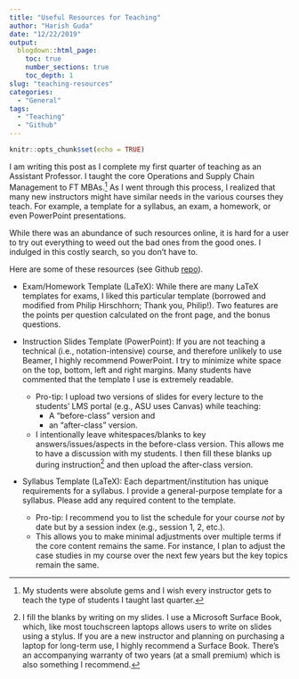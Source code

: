 ```yaml
---
title: "Useful Resources for Teaching"
author: "Harish Guda"
date: "12/22/2019"
output:
  blogdown::html_page:
    toc: true
    number_sections: true
    toc_depth: 1
slug: "teaching-resources"
categories: 
  - "General"
tags: 
  - "Teaching"
  - "Github"
---
```


```r
knitr::opts_chunk$set(echo = TRUE)
```

I am writing this post as I complete my first quarter of teaching as an Assistant Professor. I taught the core Operations and Supply Chain Management to FT MBAs.[^1] As I went through this process, I realized that many new instructors might have similar needs in the various courses they teach. For example, a template for a syllabus, an exam, a homework, or even PowerPoint presentations. 

While there was an abundance of such resources online, it is hard for a user to try out everything to weed out the bad ones from the good ones. I indulged in this costly search, so you don't have to. 

Here are some of these resources (see Github [repo](https://github.com/harish-guda/teaching-resources)). 

- Exam/Homework Template (LaTeX): While there are many LaTeX templates for exams, I liked this particular template (borrowed and modified from Philip Hirschhorn; Thank you, Philip!). Two features are the points per question calculated on the front page, and the bonus questions.

- Instruction Slides Template (PowerPoint): If you are not teaching a technical (i.e., notation-intensive) course, and therefore unlikely to use Beamer, I highly recommend PowerPoint. I try to minimize white space on the top, bottom, left and right margins. Many students have commented that the template I use is extremely readable. 
  * Pro-tip: I upload two versions of slides for every lecture to the students' LMS portal (e.g., ASU uses Canvas) while teaching: 
    * A "before-class" version and 
    * an "after-class" version. 
  * I intentionally leave whitespaces/blanks to key answers/issues/aspects in the before-class version. This allows me to have a discussion with my students. I then fill these blanks up during instruction[^2] and then upload the after-class version. 
  
- Syllabus Template (LaTeX): Each department/institution has unique requirements for a syllabus. I provide a general-purpose template for a syllabus. Please add any required content to the template. 
  - Pro-tip: I recommend you to list the schedule for your course *not* by date but by a session index (e.g., session 1, 2, etc.). 
  - This allows you to make minimal adjustments over multiple terms if the core content remains the same. For instance, I plan to adjust the case studies in my course over the next few years but the key topics remain the same. 

[^1]: My students were absolute gems and I wish every instructor gets to teach the type of students I taught last quarter. 
[^2]: I fill the blanks by writing on my slides. I use a Microsoft Surface Book, which, like most touchscreen laptops allows users to write on slides using a stylus. If you are a new instructor and planning on purchasing a laptop for long-term use, I highly recommend a Surface Book. There's an accompanying warranty of two years (at a small premium) which is also something I recommend. 